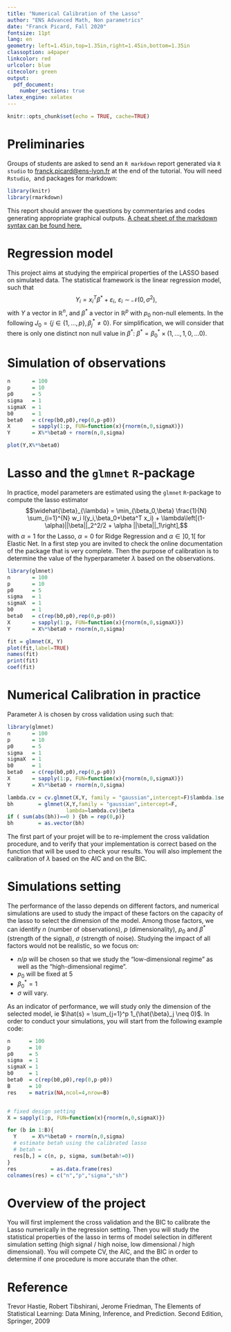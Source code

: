 ```yaml
---
title: "Numerical Calibration of the Lasso"
author: "ENS Advanced Math, Non parametrics"
date: "Franck Picard, Fall 2020"
fontsize: 11pt
lang: en
geometry: left=1.45in,top=1.35in,right=1.45in,bottom=1.35in
classoption: a4paper
linkcolor: red
urlcolor: blue
citecolor: green
output:
  pdf_document:
    number_sections: true
latex_engine: xelatex 
---
```



```r
knitr::opts_chunk$set(echo = TRUE, cache=TRUE)
```

# Preliminaries {-}

Groups of students are asked to send an `R markdown` report generated via `R studio` to <franck.picard@ens-lyon.fr> at the end of the tutorial. You will need `Rstudio`, \LaTeX\ and packages for markdown: 

```r
library(knitr)
library(rmarkdown)
```

This report should answer the questions by commentaries and codes generating appropriate graphical outputs. [A cheat sheet of the  markdown syntax can be found here.](https://github.com/adam-p/markdown-here/wiki/Markdown-Cheatsheet)

# Regression model

This project aims at studying the empirical properties of the LASSO based on simulated data. The statistical framework is the linear regression model, such that
$$Y_i = x_i^T \beta^* +\varepsilon_i, \,\, \varepsilon_i \sim \mathcal{N}(0,\sigma^2),$$
with $Y$ a vector in $\mathbb{R}^n$, and $\beta^*$ a vector in $\mathbb{R}^p$ with $p_0$ non-null elements. In the following $J_0=\{j \in \{1,...,p\}, \beta_j^* \neq 0\}$. For simplification, we will consider that there is only one distinct non null value in $\beta^*$: $\beta^* = \beta_0^* \times (1,...,1,0,...0)$. 

# Simulation of observations

```r
n       = 100
p       = 10
p0      = 5
sigma   = 1
sigmaX  = 1
b0      = 1
beta0   = c(rep(b0,p0),rep(0,p-p0))
X       = sapply(1:p, FUN=function(x){rnorm(n,0,sigmaX)})
Y       = X%*%beta0 + rnorm(n,0,sigma)

plot(Y,X%*%beta0)

```

# Lasso and the $\texttt{glmnet}$ $\texttt{R}$-package 

In practice, model parameters are estimated using the $\texttt{glmnet}$ $\texttt{R}$-package to compute the lasso estimator 
$$\widehat{\beta}_{\lambda} = \min_{\beta_0,\beta} \frac{1}{N} \sum_{i=1}^{N} w_i l(y_i,\beta_0+\beta^T x_i) + \lambda\left[(1-\alpha)||\beta||_2^2/2 + \alpha ||\beta||_1\right],$$
with $\alpha=1$ for the Lasso, $\alpha=0$ for Ridge Regression and $\alpha \in ]0,1[$ for Elastic Net. In a first step you are invited to check the online documentation of the package that is very complete. Then the purpose of calibration is to determine the value of the hyperparameter $\lambda$ based on the observations.

```r
library(glmnet)
n       = 100
p       = 10
p0      = 5
sigma   = 1
sigmaX  = 1
b0      = 1
beta0   = c(rep(b0,p0),rep(0,p-p0))
X       = sapply(1:p, FUN=function(x){rnorm(n,0,sigmaX)})
Y       = X%*%beta0 + rnorm(n,0,sigma)

fit = glmnet(X, Y)
plot(fit,label=TRUE)
names(fit)
print(fit)
coef(fit)
```
 
# Numerical Calibration in practice

Parameter $\lambda$ is chosen by cross validation using \texttt{cv.glmnet} such that:

```r
library(glmnet)
n       = 100
p       = 10
p0      = 5
sigma   = 1
sigmaX  = 1
b0      = 1
beta0   = c(rep(b0,p0),rep(0,p-p0))
X       = sapply(1:p, FUN=function(x){rnorm(n,0,sigmaX)})
Y       = X%*%beta0 + rnorm(n,0,sigma)

lambda.cv = cv.glmnet(X,Y, family = "gaussian",intercept=F)$lambda.1se
bh        = glmnet(X,Y,family = "gaussian",intercept=F, 
                   lambda=lambda.cv)$beta
if ( sum(abs(bh))==0 ) {bh = rep(0,p)}
bh        = as.vector(bh)

```

The first part of your projet will be to re-implement the cross validation procedure, and to verify that your implementation is correct based on the \texttt{cv.glmnet} function that will be used to check your results. You will also implement the calibration of $\lambda$ based on the AIC and on the BIC.

# Simulations setting

The performance of the lasso depends on different factors, and numerical simulations are used to study the impact of these factors on the capacity of the lasso to select the dimension of the model. Among those factors, we can identify $n$ (number of observations), $p$ (dimensionality), $p_0$ and $\beta^*$ (strength of the signal), $\sigma$ (strength of noise).  Studying the impact of all factors would not be realistic, so we focus on:

- $n/p$ will be chosen so that we study the "low-dimensional regime" as well as the "high-dimensional regime".
- $p_0$ will be fixed at 5
- $\beta_0^*=1$ 
- $\sigma$ will vary.

As an indicator of performance, we will study only the dimension of the selected model, ie $\hat{s} = \sum_{j=1}^p 1_{\hat{\beta}_j \neq 0}$. In order to conduct your simulations, you will start from the following example code: 

```r
n      = 100
p      = 10
p0     = 5
sigma  = 1
sigmaX = 1
b0     = 1
beta0  = c(rep(b0,p0),rep(0,p-p0))       
B      = 10
res    = matrix(NA,ncol=4,nrow=B)


# fixed design setting
X = sapply(1:p, FUN=function(x){rnorm(n,0,sigmaX)})

for (b in 1:B){
  Y     = X%*%beta0 + rnorm(n,0,sigma)
  # estimate betah using the calibrated lasso
  # betah = 
  res[b,] = c(n, p, sigma, sum(betah!=0))
}
res           = as.data.frame(res)
colnames(res) = c("n","p","sigma","sh")

```

# Overview of the project

You will first implement the cross validation and the BIC to calibrate the Lasso numerically in the regression setting. Then you will study the statistical properties of the lasso in terms of model selection in different simulation setting (high signal / high noise, low dimensional / high dimensional). You will compete CV, the AIC, and the BIC in order to determine if one procedure is more accurate than the other. 

# Reference

Trevor Hastie, Robert Tibshirani, Jerome Friedman, The Elements of Statistical Learning: Data Mining, Inference, and Prediction. Second Edition, Springer, 2009